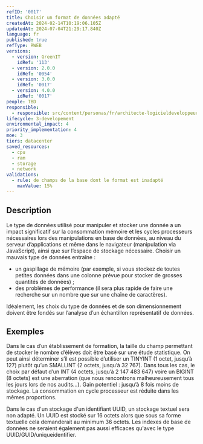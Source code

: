 ```yaml
---
refID: '0017'
title: Choisir un format de données adapté
createdAt: 2024-02-14T10:19:06.105Z
updatedAt: 2024-07-04T21:29:17.840Z
language: fr
published: true
refType: RWEB
versions:
  - version: GreenIT
    idRef: '113'
  - version: 2.0.0
    idRef: '0054'
  - version: 3.0.0
    idRef: '0017'
  - version: 4.0.0
    idRef: '0017'
people: TBD
responsible:
  - responsible: src/content/personas/fr/architecte-logicieldeveloppeur.mdx
lifecycle: 3-developement
environmental_impact: 4
priority_implementation: 4
moe: 3
tiers: datacenter
saved_resources:
  - cpu
  - ram
  - storage
  - network
validations:
  - rule: de champs de la base dont le format est inadapté
    maxValue: 15%
---
```


## Description

Le type de données utilisé pour manipuler et stocker une donnée a un impact significatif sur la consommation mémoire et
les cycles processeurs nécessaires lors des manipulations en base de données, au niveau du serveur d’applications et même
dans le navigateur (manipulation via JavaScript), ainsi que sur l’espace de stockage nécessaire. Choisir un mauvais type de données entraîne :

* un gaspillage de mémoire (par exemple, si vous stockez de toutes
  petites données dans une colonne prévue pour stocker de grosses quantités de données) ;
* des problèmes de performance (il sera plus rapide de faire une
  recherche sur un nombre que sur une chaîne de caractères).

Idéalement, les choix du type de données et de son dimensionnement doivent être fondés sur l’analyse d’un échantillon représentatif de données.

## Exemples

Dans le cas d’un établissement de formation, la taille du champ permettant de stocker le nombre d’élèves doit être basé sur une étude statistique.
On peut ainsi déterminer s’il est possible d’utiliser un TINYINT (1 octet, jusqu’à 127) plutôt qu’un SMALLINT (2 octets, jusqu’à 32 767).
Dans tous les cas, le choix par défaut d’un INT (4 octets, jusqu’à 2 147 483 647) voire un BIGINT (8 octets) est une aberration (que nous rencontrons malheureusement tous les jours lors de nos audits…).
Gain potentiel : jusqu’à 8 fois moins de stockage. La consommation en cycle processeur est réduite dans les mêmes proportions.

Dans le cas d'un stockage d'un identifiant UUID, un stockage textuel sera non adapté. Un UUID est stocké sur 16 octets alors que sous sa forme textuelle cela demanderait au minimum 36 octets. Les indexes de base de données ne seraient également pas aussi efficaces qu'avec le type UUID/GUID/uniqueidentifier.
